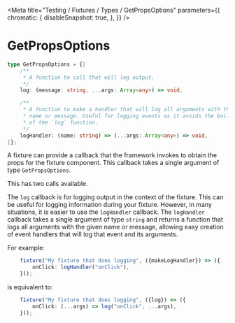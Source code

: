 
<Meta
    title="Testing / Fixtures / Types / GetPropsOptions"
    parameters={{
        chromatic: {
            disableSnapshot: true,
        },
    }}
/>

# GetPropsOptions

```ts
type GetPropsOptions = {|
    /**
     * A function to call that will log output.
     */
    log: (message: string, ...args: Array<any>) => void,

    /**
     * A function to make a handler that will log all arguments with the given
     * name or message. Useful for logging events as it avoids the boilerplate
     * of the `log` function.
     */
    logHandler: (name: string) => (...args: Array<any>) => void,
|};
```

A fixture can provide a callback that the framework invokes to obtain the props for the fixture component. This callback takes a single argument of type `GetPropsOptions`.

This has two calls available.

The `log` callback is for logging output in the context of the fixture. This can be useful for logging information during your fixture. However, in many situations, it is easier to use the `logHandler` callback. The `logHandler` callback takes a single argument of type `string` and returns a function that logs all arguments with the given name or message, allowing easy creation of event handlers that will log that event and its arguments.

For example:

```ts
    fixture("My fixture that does logging", ({makeLogHandler}) => ({
        onClick: logHandler("onClick"),
    }));
```

is equivalent to:

```ts
    fixture("My fixture that does logging", ({log}) => ({
        onClick: (...args) => log("onClick", ...args),
    }));
```


